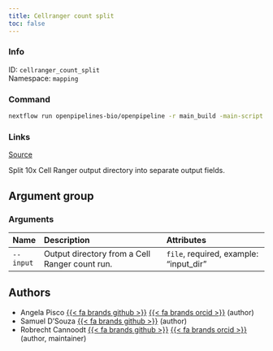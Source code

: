```yaml
---
title: Cellranger count split
toc: false
---
```


::: {.column-margin}

### Info

ID: `cellranger_count_split`  
Namespace: `mapping`

### Command

```bash
nextflow run openpipelines-bio/openpipeline -r main_build -main-script target/nextflow/mapping/cellranger_count_split/main.nf --help
```

### Links
[Source](https://github.com/openpipelines-bio/openpipeline/blob/main/src/mapping/cellranger_count_split){.btn-action .btn-sm .btn-info .btn role="button"}
:::

Split 10x Cell Ranger output directory into separate output fields.

## Argument group

### Arguments



|Name      |Description                                    |Attributes                             |
|:---------|:----------------------------------------------|:--------------------------------------|
|`--input` |Output directory from a Cell Ranger count run. |`file`, required, example: "input_dir" |

## Authors

 * Angela Pisco [{{< fa brands github >}}](https://github.com/aopisco) [{{< fa brands orcid >}}](https://orcid.org/0000-0003-0142-2355) (author)
 * Samuel D'Souza [{{< fa brands github >}}](https://github.com/srdsam) (author)
 * Robrecht Cannoodt [{{< fa brands github >}}](https://github.com/rcannood) [{{< fa brands orcid >}}](https://orcid.org/0000-0003-3641-729X) (author, maintainer)

